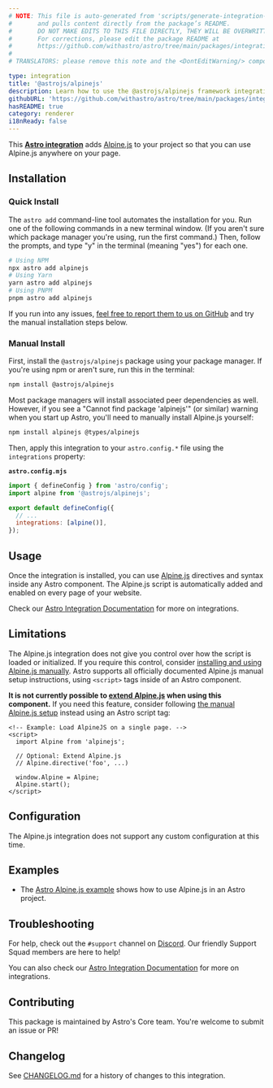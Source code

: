 ```yaml
---
# NOTE: This file is auto-generated from 'scripts/generate-integration-pages.ts'
#       and pulls content directly from the package’s README.
#       DO NOT MAKE EDITS TO THIS FILE DIRECTLY, THEY WILL BE OVERWRITTEN!
#       For corrections, please edit the package README at
#       https://github.com/withastro/astro/tree/main/packages/integrations/alpinejs/
#
# TRANSLATORS: please remove this note and the <DontEditWarning/> component.

type: integration
title: '@astrojs/alpinejs'
description: Learn how to use the @astrojs/alpinejs framework integration to extend component support in your Astro project.
githubURL: 'https://github.com/withastro/astro/tree/main/packages/integrations/alpinejs/'
hasREADME: true
category: renderer
i18nReady: false
---
```



<DontEditWarning/>

This **[Astro integration][astro-integration]** adds [Alpine.js](https://alpinejs.dev/) to your project so that you can use Alpine.js anywhere on your page.

## Installation

### Quick Install

The `astro add` command-line tool automates the installation for you. Run one of the following commands in a new terminal window. (If you aren't sure which package manager you're using, run the first command.) Then, follow the prompts, and type "y" in the terminal (meaning "yes") for each one.

```sh
# Using NPM
npx astro add alpinejs
# Using Yarn
yarn astro add alpinejs
# Using PNPM
pnpm astro add alpinejs
```

If you run into any issues, [feel free to report them to us on GitHub](https://github.com/withastro/astro/issues) and try the manual installation steps below.

### Manual Install

First, install the `@astrojs/alpinejs` package using your package manager. If you're using npm or aren't sure, run this in the terminal:

```sh
npm install @astrojs/alpinejs
```

Most package managers will install associated peer dependencies as well. However, if you see a "Cannot find package 'alpinejs'" (or similar) warning when you start up Astro, you'll need to manually install Alpine.js yourself:

```sh
npm install alpinejs @types/alpinejs
```

Then, apply this integration to your `astro.config.*` file using the `integrations` property:

**`astro.config.mjs`**

```js ins={2} "alpine()"
import { defineConfig } from 'astro/config';
import alpine from '@astrojs/alpinejs';

export default defineConfig({
  // ...
  integrations: [alpine()],
});
```

## Usage

Once the integration is installed, you can use [Alpine.js](https://alpinejs.dev/) directives and syntax inside any Astro component. The Alpine.js script is automatically added and enabled on every page of your website.

Check our [Astro Integration Documentation][astro-integration] for more on integrations.

## Limitations

The Alpine.js integration does not give you control over how the script is loaded or initialized. If you require this control, consider [installing and using Alpine.js manually](https://alpinejs.dev/essentials/installation). Astro supports all officially documented Alpine.js manual setup instructions, using `<script>` tags inside of an Astro component.

**It is not currently possible to [extend Alpine.js](https://alpinejs.dev/advanced/extending) when using this component.** If you need this feature, consider following [the manual Alpine.js setup](https://alpinejs.dev/essentials/installation) instead using an Astro script tag:

```astro title="src/pages/index.astro"
<!-- Example: Load AlpineJS on a single page. -->
<script>
  import Alpine from 'alpinejs';

  // Optional: Extend Alpine.js
  // Alpine.directive('foo', ...)

  window.Alpine = Alpine;
  Alpine.start();
</script>
```

## Configuration

The Alpine.js integration does not support any custom configuration at this time.

## Examples

*   The [Astro Alpine.js example](https://github.com/withastro/astro/tree/latest/examples/framework-alpine) shows how to use Alpine.js in an Astro project.

## Troubleshooting

For help, check out the `#support` channel on [Discord](https://astro.build/chat). Our friendly Support Squad members are here to help!

You can also check our [Astro Integration Documentation][astro-integration] for more on integrations.

## Contributing

This package is maintained by Astro's Core team. You're welcome to submit an issue or PR!

## Changelog

See [CHANGELOG.md](https://github.com/withastro/astro/tree/main/packages/integrations/alpinejs/CHANGELOG.md) for a history of changes to this integration.

[astro-integration]: /en/guides/integrations-guide/

[astro-ui-frameworks]: /en/core-concepts/framework-components/#using-framework-components
